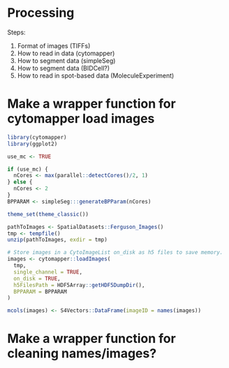 # Processing

Steps:

1.    Format of images (TIFFs)
2.    How to read in data (cytomapper)
3.    How to segment data (simpleSeg)
4.    How to segment data (BIDCell?)
5.    How to read in spot-based data (MoleculeExperiment)

# Make a wrapper function for cytomapper load images

```r
library(cytomapper)
library(ggplot2)
```

```r
use_mc <- TRUE

if (use_mc) {
  nCores <- max(parallel::detectCores()/2, 1)
} else {
  nCores <- 2
}
BPPARAM <- simpleSeg:::generateBPParam(nCores)

theme_set(theme_classic())
```

```r
pathToImages <- SpatialDatasets::Ferguson_Images()
tmp <- tempfile()
unzip(pathToImages, exdir = tmp)

# Store images in a CytoImageList on_disk as h5 files to save memory.
images <- cytomapper::loadImages(
  tmp,
  single_channel = TRUE,
  on_disk = TRUE,
  h5FilesPath = HDF5Array::getHDF5DumpDir(),
  BPPARAM = BPPARAM
)

mcols(images) <- S4Vectors::DataFrame(imageID = names(images))
```

# Make a wrapper function for cleaning names/images?

```r

```

